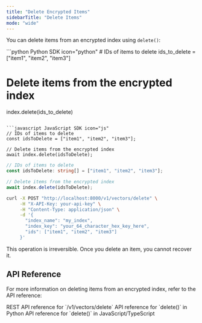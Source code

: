 ```yaml
---
title: "Delete Encrypted Items"
sidebarTitle: "Delete Items"
mode: "wide"
---
```


You can delete items from an encrypted index using `delete()`:

<CodeGroup>
```python Python SDK icon="python"
# IDs of items to delete
ids_to_delete = ["item1", "item2", "item3"]

# Delete items from the encrypted index
index.delete(ids_to_delete)
```

```javascript JavaScript SDK icon="js"
// IDs of items to delete
const idsToDelete = ["item1", "item2", "item3"];

// Delete items from the encrypted index
await index.delete(idsToDelete);
```

```typescript TypeScript SDK icon="code"
// IDs of items to delete
const idsToDelete: string[] = ["item1", "item2", "item3"];

// Delete items from the encrypted index
await index.delete(idsToDelete);
```

```bash cURL icon="rectangle-terminal"
curl -X POST "http://localhost:8000/v1/vectors/delete" \
     -H "X-API-Key: your-api-key" \
     -H "Content-Type: application/json" \
     -d '{
       "index_name": "my_index",
       "index_key": "your_64_character_hex_key_here",
       "ids": ["item1", "item2", "item3"]
     }'
```
</CodeGroup>

<Warning>This operation is irreversible. Once you delete an item, you cannot recover it.</Warning>

## API Reference

For more information on deleting items from an encrypted index, refer to the API reference:

<CardGroup cols={3}>
    <Card title="REST API Reference" href="../../rest-api/encrypted-index/delete" icon="rectangle-terminal">
        REST API reference for `/v1/vectors/delete`
    </Card>
    <Card title="Python SDK Reference" href="../../python-sdk/encrypted-index/delete" icon="python">
        API reference for `delete()` in Python
    </Card>
    <Card title="JS/TS SDK Reference" href="../../js-ts-sdk/encrypted-index/delete" icon="js">
        API reference for `delete()` in JavaScript/TypeScript
    </Card>
</CardGroup>